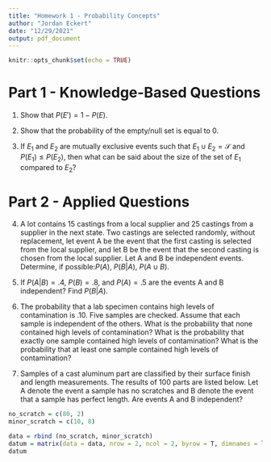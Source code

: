 ```yaml
---
title: "Homework 1 - Probability Concepts"
author: "Jordan Eckert"
date: "12/29/2021"
output: pdf_document
---
```


```r
knitr::opts_chunk$set(echo = TRUE)
```

# Part 1 - Knowledge-Based Questions

@. Show that $P(E') = 1 - P(E)$.

@. Show that the probability of the empty/null set is equal to 0. 

@. If $E_1$ and $E_2$ are mutually exclusive events such that $E_1 \cup E_2 = \mathcal{S}$ and $P(E_1) \leq P(E_2)$, then what can be said about the size of the set of $E_1$ compared to $E_2$? 


# Part 2 - Applied Questions

@. A lot contains 15 castings from a local supplier and 25 castings from a supplier in the next state. Two castings are selected randomly, without replacement, let event A be the event that the first casting is selected from the local supplier, and let B be the event that the second casting is chosen from the local supplier. Let A and B be independent events. Determine, if possible:$P(A)$, $P(B|A)$, $P(A \cup B)$.

@. If $P(A|B) = .4$, $P(B) = .8$, and $P(A) = .5$ are the events A and B independent? Find $P(B|A)$.

@. The probability that a lab specimen contains high levels of contamination is .10. Five samples are checked. Assume that each sample is independent of the others. What is the probability that none contained high levels of contamination? What is the probability that exactly one sample contained high levels of contamination? What is the probability that at least one sample contained high levels of contamination?

@. Samples of a cast aluminum part are classified by their surface finish and length measurements. The results of 100 parts are listed below. Let A denote the event a sample has no scratches and B denote the event that a sample has perfect length. Are events A and B independent?

```r
no_scratch = c(80, 2)
minor_scratch = c(10, 8)

data = rbind (no_scratch, minor_scratch)
datum = matrix(data = data, nrow = 2, ncol = 2, byrow = T, dimnames = list(c("No Scratches", "Minor Scratches"),c("Perfect Length", "Too Short")))
datum

```


